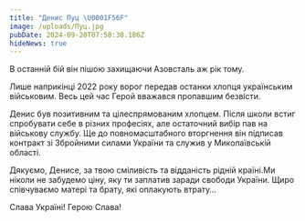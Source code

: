 ```yaml
---
title: "Денис Пуц \U0001F56F"
image: /uploads/Пуц.jpg
pubDate: 2024-09-20T07:58:30.186Z
hideNews: true
---
```


В останній бій він пішою захищаючи Азовсталь аж рік тому.

Лише наприкінці 2022 року ворог передав останки хлопця українським військовим. Весь цей час Герой вважався пропавшим безвісти.

Денис був позитивним та цілеспрямованим хлопцем. Після школи встиг спробувати себе в різних професіях, але остаточний вибір пав на військову службу. Ще до повномасштабного вторгнення він підписав контракт зі Збройними силами України та служив у Миколаївській області. 

Дякуємо, Денисе, за твою сміливість та відданість рідній країні.Ми ніколи не забудемо ціну, яку ти заплатив заради свободи України. Щиро співчуваємо матері та брату, які оплакують втрату…

Слава Україні! Герою Слава!







